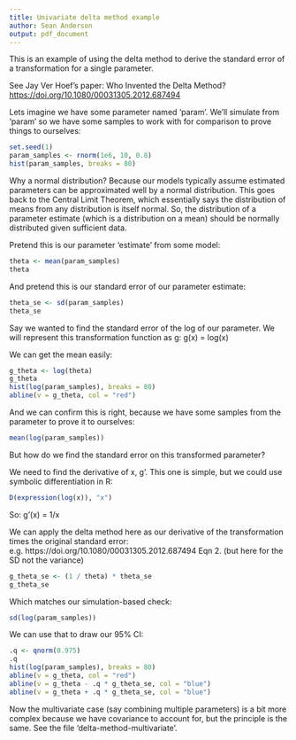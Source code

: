 ```yaml
---
title: Univariate delta method example
author: Sean Anderson
output: pdf_document
---
```


This is an example of using the delta method to derive the standard error of a
transformation for a single parameter.

See Jay Ver Hoef's paper:
Who Invented the Delta Method?
<https://doi.org/10.1080/00031305.2012.687494>

Lets imagine we have some parameter named 'param'.
We'll simulate from 'param' so we have some samples to work with for
comparison to prove things to ourselves:

```r
set.seed(1)
param_samples <- rnorm(1e6, 10, 0.8)
hist(param_samples, breaks = 80)
```

Why a normal distribution? Because our models typically assume estimated
parameters can be approximated well by a normal distribution. This goes
back to the Central Limit Theorem, which essentially says the distribution
of means from any distribution is itself normal. So, the distribution
of a parameter estimate (which is a distribution on a mean) should
be normally distributed given sufficient data.

Pretend this is our parameter 'estimate' from some model:

```r
theta <- mean(param_samples)
theta
```

And pretend this is our standard error of our parameter estimate:

```r
theta_se <- sd(param_samples)
theta_se
```

Say we wanted to find the standard error of the log of our parameter.
We will represent this transformation function as g: g(x) = log(x)

We can get the mean easily:

```r
g_theta <- log(theta)
g_theta
hist(log(param_samples), breaks = 80)
abline(v = g_theta, col = "red")
```

And we can confirm this is right, because we have some samples from the parameter to prove it to ourselves:

```r
mean(log(param_samples))
```

But how do we find the standard error on this transformed parameter?

We need to find the derivative of x, g'.
This one is simple, but we could use symbolic differentiation in R:

```r
D(expression(log(x)), "x")
```

So: g'(x) = 1/x

We can apply the delta method here as our derivative of the transformation
times the original standard error:
e.g. https://doi.org/10.1080/00031305.2012.687494 Eqn 2. (but here
for the SD not the variance)

```r
g_theta_se <- (1 / theta) * theta_se
g_theta_se
```

Which matches our simulation-based check:

```r
sd(log(param_samples))
```

We can use that to draw our 95% CI:

```r
.q <- qnorm(0.975)
.q
hist(log(param_samples), breaks = 80)
abline(v = g_theta, col = "red")
abline(v = g_theta - .q * g_theta_se, col = "blue")
abline(v = g_theta + .q * g_theta_se, col = "blue")
```

Now the multivariate case (say combining multiple parameters) is a bit more
complex because we have covariance to account for, but the principle is the
same. See the file 'delta-method-multivariate'.
